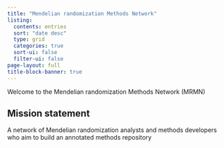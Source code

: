 ```yaml
---
title: "Mendelian randomization Methods Network"
listing:
  contents: entries
  sort: "date desc"
  type: grid
  categories: true
  sort-ui: false
  filter-ui: false
page-layout: full
title-block-banner: true
---
```


Welcome to the Mendelian randomization Methods Network (MRMN)

::: {.callout-note icon=false}

## Mission statement

A network of Mendelian randomization analysts and methods developers who aim to build an annotated methods repository

:::
